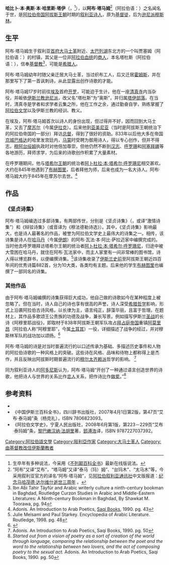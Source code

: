 {{Infobox Biography
| subject_name   = 阿布·塔馬姆
| image_name     = 
| image_size     = 
| image_caption  = 
| date_of_birth  = 約804年
| place_of_birth = [[File:Flag_of_Afghanistan_(1880–1901).svg|25px]] [[阿拉伯帝国|阿拉伯帝国]][[阿拔斯王朝|阿拔斯王朝]][[叙利亚|叙利亚]]贾塞姆
| date_of_death  = 約845年
| place_of_death = [[File:Flag_of_Afghanistan_(1880–1901).svg|25px]] [[阿拉伯帝国|阿拉伯帝国]][[阿拔斯王朝|阿拔斯王朝]][[伊拉克|伊拉克]][[摩苏尔|摩苏尔]]
| occupation     = [[阿拉伯帝国|阿拉伯帝国]][[阿拔斯王朝|阿拔斯王朝]]时期的[[叙利亚|叙利亚]][[诗人|诗人]]
}}

'''哈比卜·本·奥斯·本·哈里斯·塔伊'''（{{lang-ar|'''حبيب بن أوس بن الحارث الطائي'''}}，{{bd|804年||845年|？|catIdx=T}}<ref>生卒年有多种说法，今采用《[[不列颠百科全书|不列颠百科全书]]》最新在线版说法。</ref>），以'''阿布·塔马姆'''<ref>“阿布”又译“艾布”，“塔马姆”又译“泰马（玛）姆”、“台玛木”、“太马木”等，今采用叙利亚官方的译名“阿布·塔马姆”，见[[阿拉伯叙利亚通讯社|阿拉伯叙利亚通讯社]]中文版报道：[http://www.sana.sy/chi/320/2011/08/08/362857.htm  纪念马哈茂德·达尔维什逝世三周年] {{webarchive|url=https://web.archive.org/web/20120119101446/http://www.sana.sy/chi/320/2011/08/08/362857.htm |date=2012-01-19 }}。</ref>（阿拉伯语：'''{{rtl-lang|ar|أبو تمام}}'''）之名闻名于世，是[[阿拉伯帝国|阿拉伯帝国]][[阿拔斯王朝|阿拔斯王朝]]时期的[[叙利亚|叙利亚]][[诗人|诗人]]，原为[[基督徒|基督徒]]，后为[[逊尼派|逊尼派]][[穆斯林|穆斯林]]。

==生平==
阿布·塔马姆生于叙利亚[[首府|首府]][[大马士革|大马士革]]附近、[[太巴列湖|太巴列湖]]东北方的一个叫贾塞姆（阿拉伯语：{{rtl-lang|ar|جاسم}}）的村镇，其父是一位非[[阿拉伯人|阿拉伯血统]]的[[商人|商人]]，本名塔杜斯（阿拉伯语：{{rtl-lang|ar|تدوس}}），信奉[[基督教|基督教]]<ref>Ibn Ab̄i Tahir Ṭāyfūr and Arabic writerly culture a ninth-century bookman in Baghdad, Routledge Curzon Studies in Arabic and Middle-Eastern Literatures: A Ninth-century Bookman in Baghdad, By Shawkat M. Toorawa, pg. 94</ref>，可能是[[希腊人|希腊人]]。

阿布·塔马姆幼年时随父亲迁居大马士革，当过织布工人，后又迁居[[霍姆斯|霍姆斯]]，并在那里写下了第一首讽刺诗，从此显露出创作诗歌的才能。

阿布·塔马姆17岁时前往[[埃及|埃及]]首府[[开罗|开罗]]，可能迫于生计。他在一座[[清真寺|清真寺]]内当杂役，并皈依[[伊斯兰教|伊斯兰教]][[逊尼派|逊尼派]]，改父名“塔杜斯”为“奥斯”，并归属[[塔伊部落|塔伊部落]]。在当时，清真寺是学者和求学者云集之所，他在工作之余，通过勤奋自学，熟练掌握了[[阿拉伯文学|阿拉伯文学]]以及伊斯兰教的经训、教义。

在埃及，阿布·塔马姆首次以诗人的身份出现，但过得并不好，因而回到大马士革，又去了[[摩苏尔|摩苏尔]]（今属[[伊拉克|伊拉克]]）。后来他到[[亚美尼亚|亚美尼亚]]（当时是阿拔斯王朝统治下的阿拉伯帝国的一部分）拜访[[总督|总督]]，得到了很好的资助。833年以后他大多在帝国[[京城|京城]][[巴格达|巴格达]]的哈里发宫廷内，[[马蒙|马蒙]]时受聘为御用诗人，得以专心创作，但并不得志。[[穆阿台绥姆|穆阿台绥姆]]执政时对他倍加尊崇，但他仍然不断到[[汉志|汉志]]、[[大呼罗珊|呼罗珊]]和[[阿塞拜疆|阿塞拜疆]]等各地游历，拜师求学，为后来的诗歌创作积累了大量素材。

在呼罗珊期间，他与[[塔希尔王朝|塔希尔王朝]]的统治者[[阿卜杜拉·本·塔希尔·呼罗珊尼|阿卜杜拉·本·塔希尔·呼罗珊尼]]相交甚欢。大约在845年他遇到了[[布赫图里|布赫图里]]，后者拜他为师，后来也成为一名大诗人。阿布·塔马姆大约于845年在摩苏尔去世。<ref>Adonis. An Introduction to Arab Poetics, [[Saqi_Books|Saqi Books]], 1990. pg. 43</ref>

==作品==
===《坚贞诗集》===
阿布·塔马姆编选过多部诗集，有两部传世，分别是《坚贞诗集》（{{rtl-lang|ar|حماسة}}，或译“激情诗集”）和《辩驳诗集》（或音译为《穆法德勒诗选》）。其中，《坚贞诗集》影响最大，也是诗人最著名的作品，被誉为阿拉伯文学史上最伟大的诗集之一。相传，该诗集是诗人在[[哈马丹|哈马丹]]（今属[[伊朗|伊朗]]）的阿布·瓦法·本·阿比·萨拉迈家中编撰完成的。当时他去呼罗珊拜访塔希尔王朝的统治者[[阿卜杜拉·本·塔希尔·呼罗珊尼|阿卜杜拉·本·塔希尔·呼罗珊尼]]，归途中被大雪困在哈马丹，就住在阿布·瓦法家中，而主人家里有一间非常棒的图书馆，诗人得以博览群书，以便编撰诗集。<ref>Julie Meisami and Paul Starkey. Encyclopedia of Arabic Literature. Routledge, 1998. pg. 48</ref>该诗集收录了[[蒙昧时代|伊斯兰史前]]至阿拔斯王朝近四百年间的优秀诗篇882首，分为10大类，各类均有主题。后来他的学生[[布赫图里|布赫图里]]也编撰了一部同名的诗集。

===其他作品===
由于阿布·塔马姆编撰的诗集获得巨大成功，他自己做的诗歌如今在某种程度上被忽略了。但在当时，诗人自己的诗也享有很高的声誉。诗人深受[[希腊哲学|希腊哲学]]影响，形式上沿袭阿拉伯古诗风格，以长律为主，语言纯正，辞藻华丽，且富于哲理。在题材上，其作品多歌颂王公贵族的功德及战争，兼长写景。例如描写伊斯兰[[圣战|圣战]]的长诗《阿穆里耶战役》，即取材于838年阿拔斯王朝军队攻占[[拜占庭帝国|拜占庭帝国]]重镇[[阿莫里昂|阿莫里昂]]（阿拉伯人称“阿穆里耶”，今属[[土耳其|土耳其]]）一役，详细描述了战争的经过，并对穆斯林军队的战功加以颂扬。<ref>{{cite encyclopedia | last=Canard | first=Maurice | article='Ammūriya | encyclopedia=The Encyclopedia of Islam, New Edition, Volume I: A–B | publisher=Brill Academic Publishers | location=Leiden, The Netherlands and New York, New York | page=449 | year=1986 | isbn=90-04-08114-3 | ref=harv}}</ref>

阿布·塔马姆的诗是对当时普遍流行的以口述传承为基础、多描述历史事件和人物的阿拉伯诗歌的一种风格上的突破。这些诗在风格、品味和待物上都称得上是杰作，并且反映出阿拔斯时期普遍流行的[[穆尔太齐赖派|穆尔太齐赖派]]哲学的影响。
<ref>Adonis. An Introduction to Arab Poetics, Saqi Books, 1990. pg. 50</ref>

同为叙利亚诗人的[[阿里·艾哈迈德·赛义德·伊斯比尔|阿多尼斯]]认为，阿布·塔马姆“开创了一种通过语言创造世界的诗歌，他把诗人与世界的关系比作[[恋人|恋人]]关系，把作诗比作[[做爱|做爱]]。”<ref>''Started out from a vision of poetry as a sort of creation of the world through language, comparing the relationship between the poet and the word to the relationship between two lovers, and the act of composing poetry to the sexual act.'' Adonis. An Introduction to Arab Poetics, Saqi Books, 1990. pg. 50</ref>

==参考资料==
{{Reflist}}<!--added under references heading by script-assisted edit-->
* {{1911|wstitle=Abu Tammam}}
*《中国伊斯兰百科全书》，四川辞书出版社，2007年4月1日第2版，第47页“艾布·泰马姆”条（杨克礼），ISBN 7806823093。
*《阿拉伯文学史》，宁夏人民出版社，2008年6月第1版，第223－229页“艾布·泰玛姆”条，[[黎巴嫩|黎巴嫩]][[汉纳·法胡里|汉纳·法胡里]]著，[[郅溥浩|郅溥浩]]译，ISBN 9787227037392。

{{DEFAULTSORT: Tammam, Abu}}
[[Category:阿拉伯語文學|Category:阿拉伯語文學]]
[[Category:敍利亞作家|Category:敍利亞作家]]
[[Category:大马士革人|Category:大马士革人]]
[[Category:由基督教改信伊斯蘭教者|Category:由基督教改信伊斯蘭教者]]